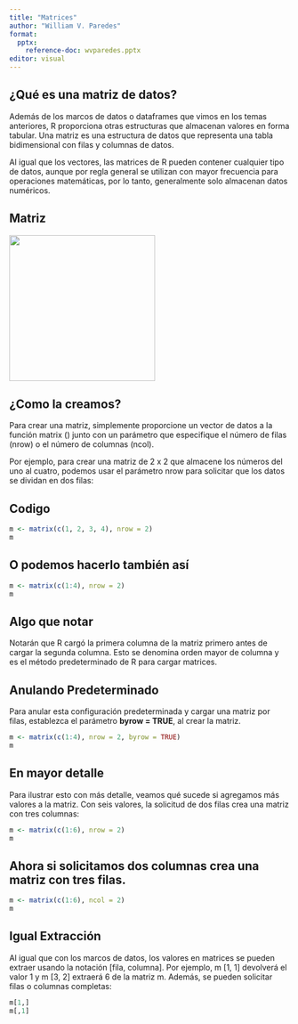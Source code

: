 ```yaml
---
title: "Matrices"
author: "William V. Paredes"
format: 
  pptx:
    reference-doc: wvparedes.pptx
editor: visual
---
```


## ¿Qué es una matriz de datos?

Además de los marcos de datos o dataframes que vimos en los temas anteriores, R proporciona otras estructuras que almacenan valores en forma tabular. Una matriz es una estructura de datos que representa una tabla bidimensional con filas y columnas de datos.

Al igual que los vectores, las matrices de R pueden contener cualquier tipo de datos, aunque por regla general se utilizan con mayor frecuencia para operaciones matemáticas, por lo tanto, generalmente solo almacenan datos numéricos.

## Matriz

![](imagen/RMatrixTuto.png){width="262"}

## ¿Como la creamos?

Para crear una matriz, simplemente proporcione un vector de datos a la función matrix () junto con un parámetro que especifique el número de filas (nrow) o el número de columnas (ncol).

Por ejemplo, para crear una matriz de 2 x 2 que almacene los números del uno al cuatro, podemos usar el parámetro nrow para solicitar que los datos se dividan en dos filas:

## Codigo

```r
m <- matrix(c(1, 2, 3, 4), nrow = 2)
m
```

## O podemos hacerlo también así

```r
m <- matrix(c(1:4), nrow = 2)
m
```

## Algo que notar

Notarán que R cargó la primera columna de la matriz primero antes de cargar la segunda columna. Esto se denomina orden mayor de columna y es el método predeterminado de R para cargar matrices.


## Anulando Predeterminado

Para anular esta configuración predeterminada y cargar una matriz por filas, establezca el parámetro **byrow = TRUE**, al crear la matriz.

```r
m <- matrix(c(1:4), nrow = 2, byrow = TRUE)
m
```

## En mayor detalle

Para ilustrar esto con más detalle, veamos qué sucede si agregamos más valores a la matriz.
Con seis valores, la solicitud de dos filas crea una matriz con tres columnas:

```r
m <- matrix(c(1:6), nrow = 2)
m
```

## Ahora si solicitamos dos columnas crea una matriz con tres filas.

```r
m <- matrix(c(1:6), ncol = 2)
m
```

## Igual Extracción

Al igual que con los marcos de datos, los valores en matrices se pueden extraer usando la notación [fila, columna]. Por ejemplo, m [1, 1] devolverá el valor 1 y m [3, 2] extraerá 6 de la matriz m. Además, se pueden solicitar filas o columnas completas:

```r
m[1,]
m[,1]

```


